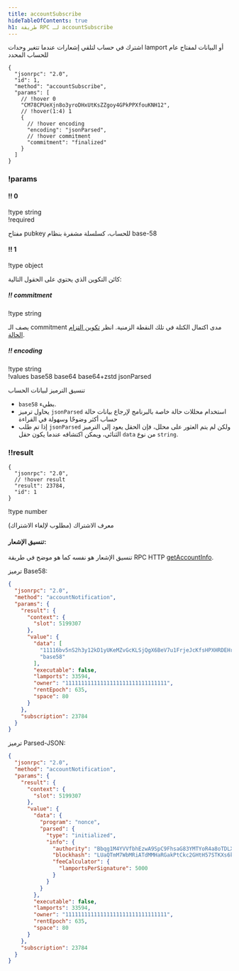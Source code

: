```yaml
---
title: accountSubscribe
hideTableOfContents: true
h1: طريقة RPC لـ accountSubscribe
---
```


اشترك في حساب لتلقي إشعارات عندما تتغير وحدات lamport أو البيانات لمفتاح عام
للحساب المحدد

<APIMethod>

```jsonc !!request
{
  "jsonrpc": "2.0",
  "id": 1,
  "method": "accountSubscribe",
  "params": [
    // !hover 0
    "CM78CPUeXjn8o3yroDHxUtKsZZgoy4GPkPPXfouKNH12",
    // !hover(1:4) 1
    {
      // !hover encoding
      "encoding": "jsonParsed",
      // !hover commitment
      "commitment": "finalized"
    }
  ]
}
```

### !params

#### !! 0

!type string  
!required

مفتاح pubkey للحساب، كسلسلة مشفرة بنظام base-58

#### !! 1

!type object

كائن التكوين الذي يحتوي على الحقول التالية:

##### !! commitment

!type string

يصف الـ commitment مدى اكتمال الكتلة في تلك النقطة الزمنية. انظر
[تكوين التزام الحالة](/docs/rpc#configuring-state-commitment).

##### !! encoding

!type string  
!values base58 base64 base64+zstd jsonParsed

تنسيق الترميز لبيانات الحساب

- `base58` بطيء.
- يحاول ترميز `jsonParsed` استخدام محللات حالة خاصة بالبرنامج لإرجاع بيانات حالة
  حساب أكثر وضوحًا وسهولة في القراءة
- إذا تم طلب `jsonParsed` ولكن لم يتم العثور على محلل، فإن الحقل يعود إلى
  الترميز الثنائي، ويمكن اكتشافه عندما يكون حقل `data` من نوع `string`.

### !!result

```jsonc !response
{
  "jsonrpc": "2.0",
  // !hover result
  "result": 23784,
  "id": 1
}
```

!type number

معرف الاشتراك (مطلوب لإلغاء الاشتراك)

</APIMethod>

#### تنسيق الإشعار:

تنسيق الإشعار هو نفسه كما هو موضح في طريقة RPC HTTP
[getAccountInfo](/docs/rpc/http/getaccountinfo).

ترميز Base58:

```json
{
  "jsonrpc": "2.0",
  "method": "accountNotification",
  "params": {
    "result": {
      "context": {
        "slot": 5199307
      },
      "value": {
        "data": [
          "11116bv5nS2h3y12kD1yUKeMZvGcKLSjQgX6BeV7u1FrjeJcKfsHPXHRDEHrBesJhZyqnnq9qJeUuF7WHxiuLuL5twc38w2TXNLxnDbjmuR",
          "base58"
        ],
        "executable": false,
        "lamports": 33594,
        "owner": "11111111111111111111111111111111",
        "rentEpoch": 635,
        "space": 80
      }
    },
    "subscription": 23784
  }
}
```

ترميز Parsed-JSON:

```json
{
  "jsonrpc": "2.0",
  "method": "accountNotification",
  "params": {
    "result": {
      "context": {
        "slot": 5199307
      },
      "value": {
        "data": {
          "program": "nonce",
          "parsed": {
            "type": "initialized",
            "info": {
              "authority": "Bbqg1M4YVVfbhEzwA9SpC9FhsaG83YMTYoR4a8oTDLX",
              "blockhash": "LUaQTmM7WbMRiATdMMHaRGakPtCkc2GHtH57STKXs6k",
              "feeCalculator": {
                "lamportsPerSignature": 5000
              }
            }
          }
        },
        "executable": false,
        "lamports": 33594,
        "owner": "11111111111111111111111111111111",
        "rentEpoch": 635,
        "space": 80
      }
    },
    "subscription": 23784
  }
}
```
